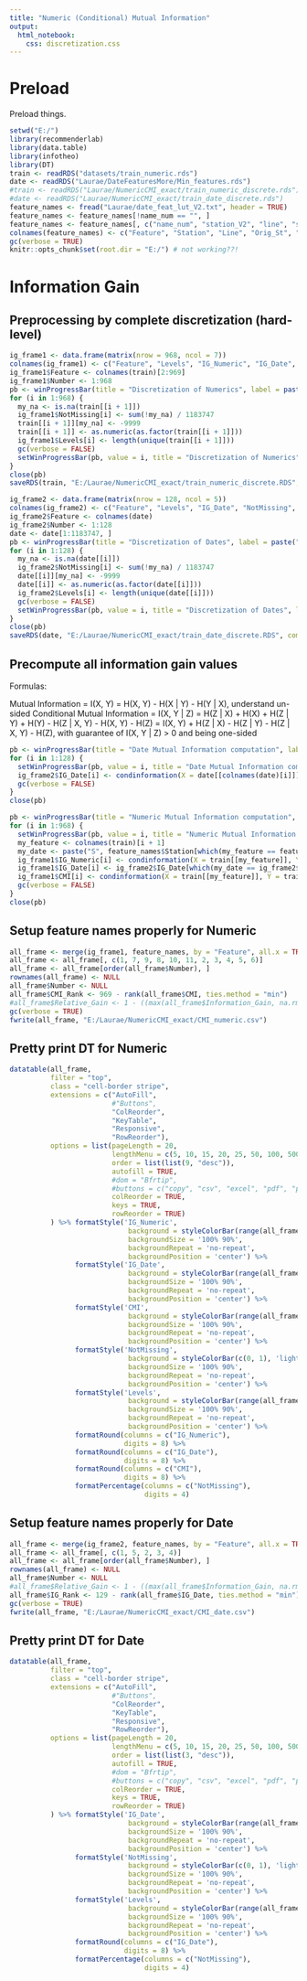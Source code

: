 ```yaml
---
title: "Numeric (Conditional) Mutual Information"
output:
  html_notebook:
    css: discretization.css
---
```


# Preload

Preload things.

```r
setwd("E:/")
library(recommenderlab)
library(data.table)
library(infotheo)
library(DT)
train <- readRDS("datasets/train_numeric.rds")
date <- readRDS("Laurae/DateFeaturesMore/Min_features.rds")
#train <- readRDS("Laurae/NumericCMI_exact/train_numeric_discrete.rds")
#date <- readRDS("Laurae/NumericCMI_exact/train_date_discrete.rds")
feature_names <- fread("Laurae/date_feat_lut_V2.txt", header = TRUE)
feature_names <- feature_names[!name_num == "", ]
feature_names <- feature_names[, c("name_num", "station_V2", "line", "station", "feature_nr"), with = FALSE]
colnames(feature_names) <- c("Feature", "Station", "Line", "Orig_St", "Feat_Nb")
gc(verbose = TRUE)
knitr::opts_chunk$set(root.dir = "E:/") # not working??! 
```

# Information Gain

## Preprocessing by complete discretization (hard-level)

```r
ig_frame1 <- data.frame(matrix(nrow = 968, ncol = 7))
colnames(ig_frame1) <- c("Feature", "Levels", "IG_Numeric", "IG_Date", "CMI", "NotMissing", "Number")
ig_frame1$Feature <- colnames(train)[2:969]
ig_frame1$Number <- 1:968
pb <- winProgressBar(title = "Discretization of Numerics", label = paste("[", format(Sys.time(), "%a %b %d %Y %X"), "] Preparing computation...", sep = ""), min = 0, max = 968, initial = 0, width = 520)
for (i in 1:968) {
  my_na <- is.na(train[[i + 1]])
  ig_frame1$NotMissing[i] <- sum(!my_na) / 1183747
  train[[i + 1]][my_na] <- -9999
  train[[i + 1]] <- as.numeric(as.factor(train[[i + 1]]))
  ig_frame1$Levels[i] <- length(unique(train[[i + 1]]))
  gc(verbose = FALSE)
  setWinProgressBar(pb, value = i, title = "Discretization of Numerics", label = paste("[", format(Sys.time(), "%a %b %d %Y %X"), "] Doing feature ", colnames(train)[i + 1], " (", sprintf("%03d", i), " / 968 = ", sprintf("%05.2f", 100 * i / 968), "%)...", sep = ""))
}
close(pb)
saveRDS(train, "E:/Laurae/NumericCMI_exact/train_numeric_discrete.RDS", compress = TRUE)
```

```r
ig_frame2 <- data.frame(matrix(nrow = 128, ncol = 5))
colnames(ig_frame2) <- c("Feature", "Levels", "IG_Date", "NotMissing", "Number")
ig_frame2$Feature <- colnames(date)
ig_frame2$Number <- 1:128
date <- date[1:1183747, ]
pb <- winProgressBar(title = "Discretization of Dates", label = paste("[", format(Sys.time(), "%a %b %d %Y %X"), "] Preparing computation...", sep = ""), min = 0, max = 128, initial = 0, width = 520)
for (i in 1:128) {
  my_na <- is.na(date[[i]])
  ig_frame2$NotMissing[i] <- sum(!my_na) / 1183747
  date[[i]][my_na] <- -9999
  date[[i]] <- as.numeric(as.factor(date[[i]]))
  ig_frame2$Levels[i] <- length(unique(date[[i]]))
  gc(verbose = FALSE)
  setWinProgressBar(pb, value = i, title = "Discretization of Dates", label = paste("[", format(Sys.time(), "%a %b %d %Y %X"), "] Doing feature ", colnames(date)[i], " (", sprintf("%03d", i), " / 128 = ", sprintf("%05.2f", 100 * i / 128), "%)...", sep = ""))
}
close(pb)
saveRDS(date, "E:/Laurae/NumericCMI_exact/train_date_discrete.RDS", compress = TRUE)
```
## Precompute all information gain values

Formulas:

Mutual Information = I(X, Y) = H(X, Y) - H(X | Y) - H(Y | X), understand un-sided
Conditional Mutual Information = I(X, Y | Z) = H(Z | X) + H(X) + H(Z | Y) + H(Y) - H(Z | X, Y) - H(X, Y) - H(Z) = I(X, Y) + H(Z | X) - H(Z | Y) - H(Z | X, Y) - H(Z), with guarantee of I(X, Y | Z) > 0 and being one-sided

```r
pb <- winProgressBar(title = "Date Mutual Information computation", label = paste("[", format(Sys.time(), "%a %b %d %Y %X"), "] Preparing computation...", sep = ""), min = 0, max = 128, initial = 0, width = 520)
for (i in 1:128) {
  setWinProgressBar(pb, value = i, title = "Date Mutual Information computation", label = paste("[", format(Sys.time(), "%a %b %d %Y %X"), "] Doing feature ", colnames(date)[i], " (", sprintf("%03d", i), " / 128 = ", sprintf("%05.2f", 100 * i / 128), "%)...", sep = ""))
  ig_frame2$IG_Date[i] <- condinformation(X = date[[colnames(date)[i]]], Y = train$Response, S = NULL, method = "emp")
  gc(verbose = FALSE)
}
close(pb)
```

```r
pb <- winProgressBar(title = "Numeric Mutual Information computation", label = paste("[", format(Sys.time(), "%a %b %d %Y %X"), "] Preparing computation...", sep = ""), min = 0, max = 968, initial = 0, width = 520)
for (i in 1:968) {
  setWinProgressBar(pb, value = i, title = "Numeric Mutual Information computation", label = paste("[", format(Sys.time(), "%a %b %d %Y %X"), "] Doing feature ", colnames(train)[i + 1], " (", sprintf("%03d", i), " / 968 = ", sprintf("%05.2f", 100 * i / 968), "%)...", sep = ""))
  my_feature <- colnames(train)[i + 1]
  my_date <- paste("S", feature_names$Station[which(my_feature == feature_names$Feature)], "_Min", sep = "")
  ig_frame1$IG_Numeric[i] <- condinformation(X = train[[my_feature]], Y = train$Response, S = NULL, method = "emp")
  ig_frame1$IG_Date[i] <- ig_frame2$IG_Date[which(my_date == ig_frame2$Feature)]
  ig_frame1$CMI[i] <- condinformation(X = train[[my_feature]], Y = train$Response, S = date[[my_date]], method = "emp")
  gc(verbose = FALSE)
}
close(pb)
```

## Setup feature names properly for Numeric

```r
all_frame <- merge(ig_frame1, feature_names, by = "Feature", all.x = TRUE)
all_frame <- all_frame[, c(1, 7, 9, 8, 10, 11, 2, 3, 4, 5, 6)]
all_frame <- all_frame[order(all_frame$Number), ]
rownames(all_frame) <- NULL
all_frame$Number <- NULL
all_frame$CMI_Rank <- 969 - rank(all_frame$CMI, ties.method = "min")
#all_frame$Relative_Gain <- 1 - ((max(all_frame$Information_Gain, na.rm = TRUE) - all_frame$Information_Gain) / (max(all_frame$Information_Gain, na.rm = TRUE) - min(all_frame$Information_Gain, na.rm = TRUE)))
gc(verbose = TRUE)
fwrite(all_frame, "E:/Laurae/NumericCMI_exact/CMI_numeric.csv")
```

## Pretty print DT for Numeric

```r
datatable(all_frame,
          filter = "top",
          class = "cell-border stripe",
          extensions = c("AutoFill",
                         #"Buttons",
                         "ColReorder",
                         "KeyTable",
                         "Responsive",
                         "RowReorder"),
          options = list(pageLength = 20,
                         lengthMenu = c(5, 10, 15, 20, 25, 50, 100, 500, 1000),
                         order = list(list(9, "desc")),
                         autofill = TRUE,
                         #dom = "Bfrtip",
                         #buttons = c("copy", "csv", "excel", "pdf", "print"),
                         colReorder = TRUE,
                         keys = TRUE,
                         rowReorder = TRUE)
          ) %>% formatStyle('IG_Numeric',
                             background = styleColorBar(range(all_frame$IG_Numeric, na.rm = TRUE, finite = TRUE), 'lightgreen'),
                             backgroundSize = '100% 90%',
                             backgroundRepeat = 'no-repeat',
                             backgroundPosition = 'center') %>%
                formatStyle('IG_Date',
                             background = styleColorBar(range(all_frame$IG_Date, na.rm = TRUE, finite = TRUE), 'lightblue'),
                             backgroundSize = '100% 90%',
                             backgroundRepeat = 'no-repeat',
                             backgroundPosition = 'center') %>%
                formatStyle('CMI',
                             background = styleColorBar(range(all_frame$CMI, na.rm = TRUE, finite = TRUE), 'pink'),
                             backgroundSize = '100% 90%',
                             backgroundRepeat = 'no-repeat',
                             backgroundPosition = 'center') %>%
                formatStyle('NotMissing',
                             background = styleColorBar(c(0, 1), 'lightgrey'),
                             backgroundSize = '100% 90%',
                             backgroundRepeat = 'no-repeat',
                             backgroundPosition = 'center') %>%
                formatStyle('Levels',
                             background = styleColorBar(range(all_frame$Levels, na.rm = TRUE, finite = TRUE), 'lightgrey'),
                             backgroundSize = '100% 90%',
                             backgroundRepeat = 'no-repeat',
                             backgroundPosition = 'center') %>%
                formatRound(columns = c("IG_Numeric"),
                            digits = 8) %>%
                formatRound(columns = c("IG_Date"),
                            digits = 8) %>%
                formatRound(columns = c("CMI"),
                            digits = 8) %>%
                formatPercentage(columns = c("NotMissing"),
                                 digits = 4)
```

## Setup feature names properly for Date

```r
all_frame <- merge(ig_frame2, feature_names, by = "Feature", all.x = TRUE)
all_frame <- all_frame[, c(1, 5, 2, 3, 4)]
all_frame <- all_frame[order(all_frame$Number), ]
rownames(all_frame) <- NULL
all_frame$Number <- NULL
#all_frame$Relative_Gain <- 1 - ((max(all_frame$Information_Gain, na.rm = TRUE) - all_frame$Information_Gain) / (max(all_frame$Information_Gain, na.rm = TRUE) - min(all_frame$Information_Gain, na.rm = TRUE)))
all_frame$IG_Rank <- 129 - rank(all_frame$IG_Date, ties.method = "min")
gc(verbose = TRUE)
fwrite(all_frame, "E:/Laurae/NumericCMI_exact/CMI_date.csv")
```

## Pretty print DT for Date

```r
datatable(all_frame,
          filter = "top",
          class = "cell-border stripe",
          extensions = c("AutoFill",
                         #"Buttons",
                         "ColReorder",
                         "KeyTable",
                         "Responsive",
                         "RowReorder"),
          options = list(pageLength = 20,
                         lengthMenu = c(5, 10, 15, 20, 25, 50, 100, 500),
                         order = list(list(3, "desc")),
                         autofill = TRUE,
                         #dom = "Bfrtip",
                         #buttons = c("copy", "csv", "excel", "pdf", "print"),
                         colReorder = TRUE,
                         keys = TRUE,
                         rowReorder = TRUE)
          ) %>% formatStyle('IG_Date',
                             background = styleColorBar(range(all_frame$IG_Date, na.rm = TRUE, finite = TRUE), 'lightgreen'),
                             backgroundSize = '100% 90%',
                             backgroundRepeat = 'no-repeat',
                             backgroundPosition = 'center') %>%
                formatStyle('NotMissing',
                             background = styleColorBar(c(0, 1), 'lightgrey'),
                             backgroundSize = '100% 90%',
                             backgroundRepeat = 'no-repeat',
                             backgroundPosition = 'center') %>%
                formatStyle('Levels',
                             background = styleColorBar(range(all_frame$Levels, na.rm = TRUE, finite = TRUE), 'lightgrey'),
                             backgroundSize = '100% 90%',
                             backgroundRepeat = 'no-repeat',
                             backgroundPosition = 'center') %>%
                formatRound(columns = c("IG_Date"),
                            digits = 8) %>%
                formatPercentage(columns = c("NotMissing"),
                                 digits = 4)
```

